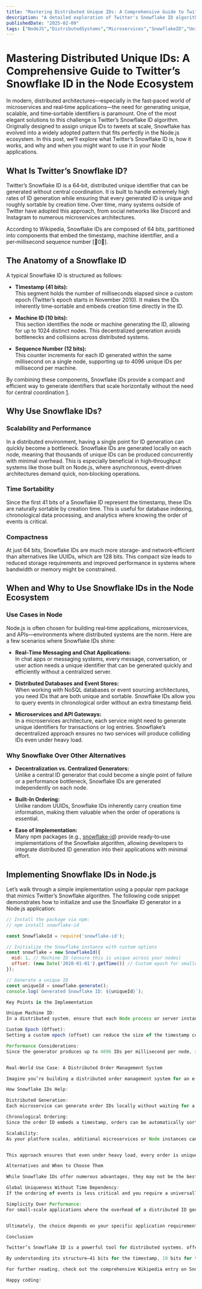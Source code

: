 ```yaml
---
title: "Mastering Distributed Unique IDs: A Comprehensive Guide to Twitter’s Snowflake ID in the Node Ecosystem"
description: "A detailed exploration of Twitter's Snowflake ID algorithm, its structure, benefits, and use cases in Node.js distributed systems."
publishedDate: "2025-02-09"
tags: ["NodeJS","DistributedSystems","Microservices","SnowflakeID","UniqueIdentifiers"]
---
```


# Mastering Distributed Unique IDs: A Comprehensive Guide to Twitter’s Snowflake ID in the Node Ecosystem

In modern, distributed architectures—especially in the fast‑paced world of microservices and real‑time applications—the need for generating unique, scalable, and time‑sortable identifiers is paramount. One of the most elegant solutions to this challenge is Twitter’s Snowflake ID algorithm. Originally designed to assign unique IDs to tweets at scale, Snowflake has evolved into a widely adopted pattern that fits perfectly in the Node.js ecosystem. In this post, we’ll explore what Twitter’s Snowflake ID is, how it works, and why and when you might want to use it in your Node applications.

## What Is Twitter’s Snowflake ID?

Twitter’s Snowflake ID is a 64‑bit, distributed unique identifier that can be generated without central coordination. It is built to handle extremely high rates of ID generation while ensuring that every generated ID is unique and roughly sortable by creation time. Over time, many systems outside of Twitter have adopted this approach, from social networks like Discord and Instagram to numerous microservices architectures.

According to Wikipedia, Snowflake IDs are composed of 64 bits, partitioned into components that embed the timestamp, machine identifier, and a per‑millisecond sequence number [0].

## The Anatomy of a Snowflake ID

A typical Snowflake ID is structured as follows:

- **Timestamp (41 bits):**  
  This segment holds the number of milliseconds elapsed since a custom epoch (Twitter’s epoch starts in November 2010). It makes the IDs inherently time‑sortable and embeds creation time directly in the ID.

- **Machine ID (10 bits):**  
  This section identifies the node or machine generating the ID, allowing for up to 1024 distinct nodes. This decentralized generation avoids bottlenecks and collisions across distributed systems.

- **Sequence Number (12 bits):**  
  This counter increments for each ID generated within the same millisecond on a single node, supporting up to 4096 unique IDs per millisecond per machine.

By combining these components, Snowflake IDs provide a compact and efficient way to generate identifiers that scale horizontally without the need for central coordination [1](https://unogeeks.com/twitter-snowflake/).

## Why Use Snowflake IDs?

### Scalability and Performance

In a distributed environment, having a single point for ID generation can quickly become a bottleneck. Snowflake IDs are generated locally on each node, meaning that thousands of unique IDs can be produced concurrently with minimal overhead. This is especially beneficial in high‑throughput systems like those built on Node.js, where asynchronous, event‑driven architectures demand quick, non‑blocking operations.

### Time Sortability

Since the first 41 bits of a Snowflake ID represent the timestamp, these IDs are naturally sortable by creation time. This is useful for database indexing, chronological data processing, and analytics where knowing the order of events is critical.

### Compactness

At just 64 bits, Snowflake IDs are much more storage‑ and network‑efficient than alternatives like UUIDs, which are 128 bits. This compact size leads to reduced storage requirements and improved performance in systems where bandwidth or memory might be constrained.

## When and Why to Use Snowflake IDs in the Node Ecosystem

### Use Cases in Node

Node.js is often chosen for building real‑time applications, microservices, and APIs—environments where distributed systems are the norm. Here are a few scenarios where Snowflake IDs shine:

- **Real‑Time Messaging and Chat Applications:**  
  In chat apps or messaging systems, every message, conversation, or user action needs a unique identifier that can be generated quickly and efficiently without a centralized server.

- **Distributed Databases and Event Stores:**  
  When working with NoSQL databases or event sourcing architectures, you need IDs that are both unique and sortable. Snowflake IDs allow you to query events in chronological order without an extra timestamp field.

- **Microservices and API Gateways:**  
  In a microservices architecture, each service might need to generate unique identifiers for transactions or log entries. Snowflake’s decentralized approach ensures no two services will produce colliding IDs even under heavy load.

### Why Snowflake Over Other Alternatives

- **Decentralization vs. Centralized Generators:**  
  Unlike a central ID generator that could become a single point of failure or a performance bottleneck, Snowflake IDs are generated independently on each node.

- **Built‑In Ordering:**  
  Unlike random UUIDs, Snowflake IDs inherently carry creation time information, making them valuable when the order of operations is essential.

- **Ease of Implementation:**  
  Many npm packages (e.g., [snowflake-id](https://github.com/dustinrouillard/snowflake-id)) provide ready‑to‑use implementations of the Snowflake algorithm, allowing developers to integrate distributed ID generation into their applications with minimal effort.

## Implementing Snowflake IDs in Node.js

Let’s walk through a simple implementation using a popular npm package that mimics Twitter’s Snowflake algorithm. The following code snippet demonstrates how to initialize and use the Snowflake ID generator in a Node.js application:

```javascript
// Install the package via npm:
// npm install snowflake-id

const SnowflakeId = require('snowflake-id');

// Initialize the Snowflake instance with custom options
const snowflake = new SnowflakeId({
  mid: 1, // Machine ID (ensure this is unique across your nodes)
  offset: (new Date('2020-01-01').getTime()) // Custom epoch for smaller IDs
});

// Generate a unique ID
const uniqueId = snowflake.generate();
console.log(`Generated Snowflake ID: ${uniqueId}`);

Key Points in the Implementation

Unique Machine ID:
In a distributed system, ensure that each Node process or server instance uses a unique machine ID (mid) to prevent collisions.

Custom Epoch (Offset):
Setting a custom epoch (offset) can reduce the size of the timestamp component, producing shorter IDs that are still time‑sortable.

Performance Considerations:
Since the generator produces up to 4096 IDs per millisecond per node, it’s well‑suited for high‑traffic applications. However, be sure to account for clock synchronization across nodes to prevent issues with timestamp rollback.


Real‑World Use Case: A Distributed Order Management System

Imagine you’re building a distributed order management system for an e‑commerce platform using Node.js. Each order must have a unique, time‑sortable ID that can be generated independently by multiple microservices (such as order processing, inventory, and payment services).

How Snowflake IDs Help:

Distributed Generation:
Each microservice can generate order IDs locally without waiting for a centralized database, reducing latency and improving system throughput.

Chronological Ordering:
Since the order ID embeds a timestamp, orders can be automatically sorted by the time they were placed, facilitating easier querying for analytics or auditing.

Scalability:
As your platform scales, additional microservices or Node instances can be added, each using a unique machine ID. There’s no need to redesign the ID generation mechanism as the load increases.


This approach ensures that even under heavy load, every order is uniquely identifiable, time‑sortable, and generated without any risk of collisions—a crucial aspect for any real‑time, distributed e‑commerce solution.

Alternatives and When to Choose Them

While Snowflake IDs offer numerous advantages, they may not be the best fit for every scenario. Consider alternatives like UUIDs or database‑generated identifiers when:

Global Uniqueness Without Time Dependency:
If the ordering of events is less critical and you require a universally accepted standard for IDs, UUIDs might be a better choice despite their larger size.

Simplicity Over Performance:
For small‑scale applications where the overhead of a distributed ID generator isn’t justified, a simple auto‑incrementing identifier or database‑generated key may suffice.


Ultimately, the choice depends on your specific application requirements, scalability needs, and infrastructure.

Conclusion

Twitter’s Snowflake ID is a powerful tool for distributed systems, offering a decentralized, scalable, and efficient method for generating unique identifiers. In the Node ecosystem, where real‑time performance and microservices architectures are common, integrating a Snowflake ID generator can greatly enhance your system’s robustness and efficiency.

By understanding its structure—41 bits for the timestamp, 10 bits for the machine ID, and 12 bits for the sequence number—and its advantages, you can make an informed decision about when and why to use Snowflake IDs in your projects. Whether you’re building a high‑volume messaging system, a distributed order management solution, or a complex event‑sourcing platform, Snowflake IDs provide a proven, battle‑tested approach to unique ID generation.

For further reading, check out the comprehensive Wikipedia entry on Snowflake IDs [1](https://en.wikipedia.org/wiki/Snowflake_ID) and practical tutorials like those available on UnoGeeks [2](https://unogeeks.com/twitter-snowflake/).

Happy coding!



